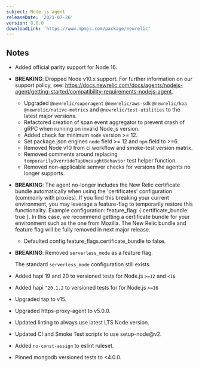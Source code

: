 ```yaml
---
subject: Node.js agent
releaseDate: '2021-07-26'
version: 8.0.0
downloadLink: 'https://www.npmjs.com/package/newrelic'
---
```


## Notes

* Added official parity support for Node 16.

* **BREAKING**: Dropped Node v10.x support. For further information on our support policy,
  see: https://docs.newrelic.com/docs/agents/nodejs-agent/getting-started/compatibility-requirements-nodejs-agent.
  * Upgraded `@newrelic/superagent` `@newrelic/aws-sdk` `@newrelic/koa` `@newrelic/native-metrics` and `@newrelic/test-utilities` to the latest major versions.
  * Refactored creation of span event aggregator to prevent crash of gRPC when running on invalid Node.js version.
  * Added check for minimum `node` version >= 12.
  * Set package.json engines `node` field >= 12 and `npm` field to >=6.
  * Removed Node v10 from ci workflow and smoke-test version matrix.
  * Removed comments around replacing `temporarilyOverrideTapUncaughtBehavior` test helper function.
  * Removed non-applicable semver checks for versions the agents no longer supports.

* **BREAKING**: The agent no-longer includes the New Relic certificate bundle automatically when using the 'certificates' configuration (commonly with proxies). If you find this breaking your current environment, you may leverage a feature-flag to temporarily restore this functionality. Example configuration: feature_flag: { certificate_bundle: true }. In this case, we recommend getting a certificate bundle for your environment such as the one from Mozilla. The New Relic bundle and feature flag will be fully removed in next major release.
   * Defaulted config.feature_flags.certificate_bundle to false.

* **BREAKING**: Removed `serverless_mode` as a feature flag.

  The standard `serverless_mode` configuration still exists.

* Added hapi 19 and 20 to versioned tests for Node.js `>=12` and `<16`
 * Added hapi `^20.1.2` to versioned tests for for Node.js `>=16`

* Upgraded tap to v15.

* Upgraded https-proxy-agent to v5.0.0.

* Updated linting to always use latest LTS Node version.

* Updated CI and Smoke Test scripts to use setup-node@v2.

* Added `no-const-assign` to eslint ruleset.

* Pinned mongodb versioned tests to <4.0.0.
